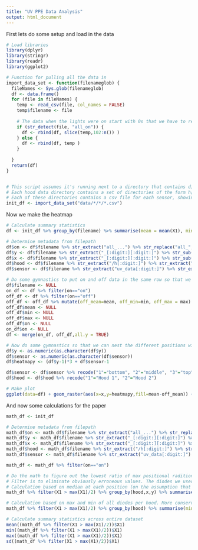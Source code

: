 ```yaml
---
title: "UV PPE Data Analysis"
output: html_document
---
```


First lets do some setup and load in the data

```r
# Load libraries
library(dplyr)
library(stringr)
library(readr)
library(ggplot2)

# Function for pulling all the data in
import_data_set <- function(filenameglob) {
  fileNames <- Sys.glob(filenameglob)
  df <- data.frame()
  for (file in fileNames) {
    temp <- read_csv(file, col_names = FALSE)
    temp$filename <- file
    
    # The data when the lights were on start with 0s that we have to remove
    if (str_detect(file, "all_on")) {
      df <- rbind(df, slice(temp,102:n()) )  
    } else {
      df <- rbind(df, temp )
    }
    
  }
  return(df)
}


# This script assumes it's running next to a directory that contains directories containing data for each hood
# Each hood data directory contains a set of directories of the form h[hood number]_[x_coordinate][y_coordinate]_all_[on/off, indicating whether UV lights were on or off]
# Each of these directories contains a csv file for each sensor, showing its voltage over a series of time points
init_df <- import_data_set("data/*/*/*.csv")

```

Now we make the heatmap

```r
# Calculate summary statistics
df <- init_df %>% group_by(filename) %>% summarise(mean = mean(X1), min=min(X1), max=max(X1))

# Determine metadata from filepath
df$on <- df$filename %>% str_extract("all_...") %>% str_replace("all_", "") %>% str_replace("/","")
df$y <- df$filename %>% str_extract("_[:digit:][:digit:]") %>% str_sub(3,3)
df$x <- df$filename %>% str_extract("_[:digit:][:digit:]") %>% str_sub(2,2)
df$hood <- df$filename %>% str_extract("/h[:digit:]") %>% str_extract("[:digit:]")
df$sensor <- df$filename %>% str_extract("uv_data[:digit:]") %>% str_extract("[:digit:]")

# Do some gymnastics to put on and off data in the same row so that we can easily subtract out the off data (since we assume that's the baseline voltage that is not due to the UV lights)
df$filename <- NULL
on_df <- df %>% filter(on=="on")
off_df <- df %>% filter(on=="off")
off_df <- off_df %>% mutate(off_mean=mean, off_min=min, off_max = max)
off_df$mean <- NULL
off_df$min <- NULL
off_df$max <- NULL
off_df$on <- NULL
on_df$on <- NULL
df <- merge(on_df, off_df,all.y = TRUE)

# Now do some gymnastics so that we can nest the different positions within the heatmap
df$y <- as.numeric(as.character(df$y))
df$sensor <- as.numeric(as.character(df$sensor))
df$heatmapy <- (df$y-1)*3 + df$sensor-1

df$sensor <- df$sensor %>% recode("1"="bottom", "2"="middle", "3"="top")
df$hood <- df$hood %>% recode("1"="Hood 1", "2"="Hood 2")

# Make plot
ggplot(data=df) + geom_raster(aes(x=x,y=heatmapy,fill=mean-off_mean)) + theme_classic() + scale_fill_continuous("Mean voltage", type = "viridis")  + geom_vline(xintercept = 1.5) + geom_vline(xintercept = 2.5) + geom_hline(yintercept = 5.48) + geom_hline(yintercept = 2.48)  + facet_wrap(~hood) + theme(axis.title = element_blank(), axis.text = element_blank(), axis.ticks = element_blank(), axis.line = element_blank())

```

And now some calculations for the paper

```r

math_df <- init_df 

# Determine metadata from filepath
math_df$on <- math_df$filename %>% str_extract("all_...") %>% str_replace("all_", "") %>% str_replace("/","")
math_df$y <- math_df$filename %>% str_extract("_[:digit:][:digit:]") %>% str_sub(3,3)
math_df$x <- math_df$filename %>% str_extract("_[:digit:][:digit:]") %>% str_sub(2,2)
math_df$hood <- math_df$filename %>% str_extract("/h[:digit:]") %>% str_extract("[:digit:]")
math_df$sensor <- math_df$filename %>% str_extract("uv_data[:digit:]") %>% str_extract("[:digit:]")

math_df <- math_df %>% filter(on=="on")

# Do the math to figure out the lowest ratio of max positional radition to lowest.
# Filter is to eliminate obviously erroneous values. The diodes we used were a little flakey.
# Calculation based on median at each position (on the assumption that some diodes are probably flakey)
math_df %>% filter(X1 > max(X1)/2) %>% group_by(hood,x,y) %>% summarise(median=median(X1)) %>% group_by(hood) %>% summarise(max(median)/min(median))

# Calculation based on max and min of all diodes per hood. More conservative.
math_df %>% filter(X1 > max(X1)/2) %>% group_by(hood) %>% summarise(min=min(X1), max=max(X1), ratio=max(X1)/min(X1))

# Calculate summary statistics across entire dataset
mean((math_df %>% filter(X1 > max(X1)/2))$X1)
min((math_df %>% filter(X1 > max(X1)/2))$X1)
max((math_df %>% filter(X1 > max(X1)/2))$X1)
sd((math_df %>% filter(X1 > max(X1)/2))$X1)
```
